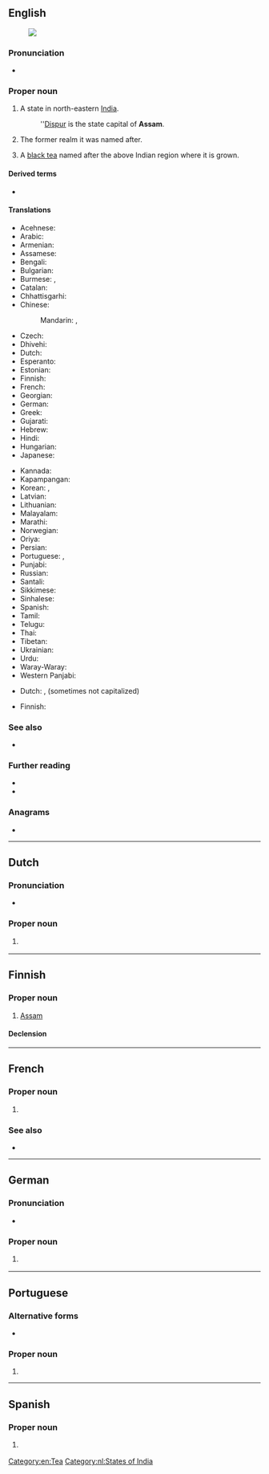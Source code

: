 {{also|assam}}
==English==
[[Image:Assam in India (disputed hatched).svg|thumb|]]

===Pronunciation===
* {{IPA|/əˈsɒm/|lang=en}}

===Proper noun===
{{en-proper noun}}

# A state in north-eastern [[India]].
#: ''[[Dispur]] is the state capital of '''Assam'''.
# {{lb|en|history}} The former realm it was named after.
# A [[black tea]] named after the above Indian region where it is grown.

====Derived terms====
* {{l|en|Assamese}}

====Translations====
{{trans-top|state in India}}
* Acehnese: {{t|ace|Assam}}
* Arabic: {{t|ar|أَسَام|m}}
* Armenian: {{t|hy|Ասսամ}}
* Assamese: {{t|as|অসম|sc=Beng|tr=asam}}
* Bengali: {{t|bn|আসাম|sc=Beng|tr=āsām}}
* Bulgarian: {{t|bg|Асам|sc=Cyrl}}
* Burmese: {{t|my|အာသံ|sc=Mymr}}, {{t|my|အာသံပြည်နယ်|sc=Mymr}}
* Catalan: {{t|ca|Assam}}
* Chhattisgarhi: {{t-needed|hne}}
* Chinese:
*: Mandarin: {{t|cmn|阿薩密邦|sc=Hani}}, {{t|cmn|阿萨密邦|tr=Āsàmì-bāng|sc=Hani}}
* Czech: {{t|cs|Ásám|m}}
* Dhivehi: {{t|dv|އާސާމު|sc=Thaa}}
* Dutch: {{t+|nl|Assam|n}}
* Esperanto: {{t|eo|Asamo}}
* Estonian: {{t-needed|et}}
* Finnish: {{t|fi|Assam}}
* French: {{t+|fr|Assam|m}}
* Georgian: {{t|ka|ასამი|sc=Geor}}
* German: {{t+|de|Assam|n}}
* Greek: {{t+|el|Ασσάμ|f}}
* Gujarati: {{t|gu|આસામ|tr=āsām|sc=Gujr}}
* Hebrew: {{t|he|אסאם}}
* Hindi: {{t+|hi|आसाम|tr=āsām}}
* Hungarian: {{t+|hu|Asszám}}
* Japanese: {{t|ja|アッサム州|tr=Assamu-shū}}
{{trans-mid}}
* Kannada: {{t+|kn|ಅಸ್ಸಾಂ|sc=Knda}}
* Kapampangan: {{t|pam|Assam}}
* Korean: {{t|ko|아삼 주|tr=Asam ju|sc=Hang}}, {{t|ko|아삼|tr=Asam|sc=Hang}}
* Latvian: {{t|lv|Asama}}
* Lithuanian: {{t|lt|Asamas}}
* Malayalam: {{t+|ml|ആസാം|sc=Mlym}}
* Marathi: {{t|mr|आसाम|tr=āsām|sc=Deva}}
* Norwegian: {{t-needed|no}}
* Oriya: {{t|or|ଆସାମ|tr=āsām|sc=Orya}}
* Persian: {{t|fa|آسام|tr=Âsâm|sc=fa-Arab}}
* Portuguese: {{t|pt|Assam}}, {{t|pt|Assã}}
* Punjabi: {{t|pa|ਅਸਾਮ|tr=asām|sc=Guru}}
* Russian: {{t+|ru|Асса́м|m}}
* Santali: {{t-needed|sat}}
* Sikkimese: {{t-needed|sip}}
* Sinhalese: {{t-needed|si}}
* Spanish: {{t|es|Assam}}
* Tamil: {{t+|ta|அசாம்|sc=Taml}}
* Telugu: {{t+|te|అసోం|sc=Telu}}
* Thai: {{t|th|รัฐอัสสัม|tr=rat-at-sam}}
* Tibetan: {{t-needed|bo}}
* Ukrainian: {{t|uk|Асса́м|m|sc=Cyrl}}
* Urdu: {{t|ur|آسام|tr=āsām}}
* Waray-Waray: {{t|war|Assam}}
* Western Panjabi: {{t+|pnb|آسام}}
{{trans-bottom}}

{{trans-top|black tea}}
* Dutch: {{t|nl|Assamthee}}, {{t|nl|Assam-thee}} (sometimes not capitalized)
{{trans-mid}}
* Finnish: {{t+|fi|tee|alt=Assam-tee}}
{{trans-bottom}}

===See also===
* {{list:states of India/en}}

===Further reading===
* {{pedialite}}
* {{pedialite|Assam tea}}

===Anagrams===
* {{anagrams|en|Massa|amass|massa|msasa}}

[[Category:en:Tea]]

----

==Dutch==

===Pronunciation===
* {{audio|Nl-Assam.ogg|Audio|lang=nl}}

===Proper noun===
{{nl-proper noun|n}}

# {{l|en|Assam}} {{gloss|state in India}}

[[Category:nl:States of India]]

----

==Finnish==

===Proper noun===
{{fi-proper noun}}

# [[#English|Assam]]

====Declension====
{{fi-decl-risti|i=0|Assam|||a|n=sg}}

----

==French==

===Proper noun===
{{fr-proper noun|m}}

# {{l|en|Assam}} {{gloss|state in India}}

===See also===
* {{list:states of India/fr}}

----

==German==

===Pronunciation===
* {{audio|De-Assam.ogg|Audio|lang=de}}

===Proper noun===
{{de-proper noun|n}}

# {{l|en|Assam}} {{gloss|state in India}}

----

==Portuguese==

===Alternative forms===
* {{l|pt|Assã}}

===Proper noun===
{{pt-proper noun}}

# {{place|pt|state|c/India|t1=Assam}}

----

==Spanish==

===Proper noun===
{{es-proper noun}}

# {{l|en|Assam}} {{gloss|state in India}}